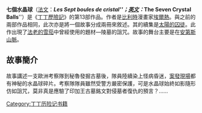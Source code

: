 {{noteTA
|1=zh-hans:埃尔热;zh-hk:艾爾吉;zh-tw:艾爾吉;
|2=zh-cn:乔治; zh-tw:喬治; zh-hk:佐治;
}}
{{Graphicnovelbox|  
|foreigntitle=
|image=
|noimage=yes<!--添加图片后请移除这一行！-->
|caption=
|publisher=[[Casterman|Casterman]]
|date=1948
|series=[[丁丁历险记|丁丁历险记]]
|origlanguage=法国
|origpublication=[[Le_Soir|Le Soir]]
|origdate=1943年12月16日 - 1944年9月3日
|origisbn=2-203-00112-7
|transtitle=The Seven Crystal Balls.
|transpublisher={{flagicon|China}} [[中国少年儿童出版社|中国少年儿童出版社]]
|transdate=2009
|transseriestitle=''[[The_Adventures_of_Tintin|The Adventures of Tintin]]'' 
|transisbn=9787500794851
|translator=王炳东
|writers=[[埃尔热|埃尔热]]
|artists=[[埃尔热|埃尔热]]
|colorists=
|previssue=[[红色拉克姆的宝藏|红色拉克姆的宝藏]] 1944
|nextissue=[[太阳的囚徒|太阳的囚徒]] 1949
}}
'''七個水晶球'''（[[法文|法文]]：'''''Les Sept boules de cristal'''''；[[英文|英文]]：'''''The Seven Crystal Balls'''''）是《[[丁丁歷險記|丁丁歷險記]]》的第13部作品。作者是[[比利時|比利時]]漫畫家[[埃爾熱|埃爾熱]]。與之前的兩部作品相同，此次亦是將一個故事分成兩冊來敘述。其的續集是[[太陽的囚徒|太陽的囚徒]]。此作出現了[[法老的雪茄|法老的雪茄]]中曾經使用的題材—陵墓的詛咒。故事的舞台主要是在[[安第斯山脈|安第斯山脈]]。

== 故事簡介 ==
故事講述一支歐洲考察隊到秘魯發掘古墓後，隊員陸續染上怪病昏迷，[[案發現場|案發現場]]都有神秘的水晶球碎片。考察隊隊員雖然受警方嚴密保護，可是水晶球始終如影隨形仿如詛咒，莫非真是應驗了印加王古墓銘文對侵墓者復仇的預言？……

{{丁丁歷險記}}
{{DEFAULTSORT:Seven Crystal Balls}}
[[Category:丁丁历险记书籍|Category:丁丁历险记书籍]]